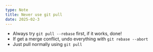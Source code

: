 ```yaml
---
type: Note
title: Never use git pull
date: 2025-02-3
---
```


- Always try `git pull --rebase` first, if it works, done!
- If get a merge conflict, undo everything with `git rebase --abort`
- Just pull normally using `git pull`
